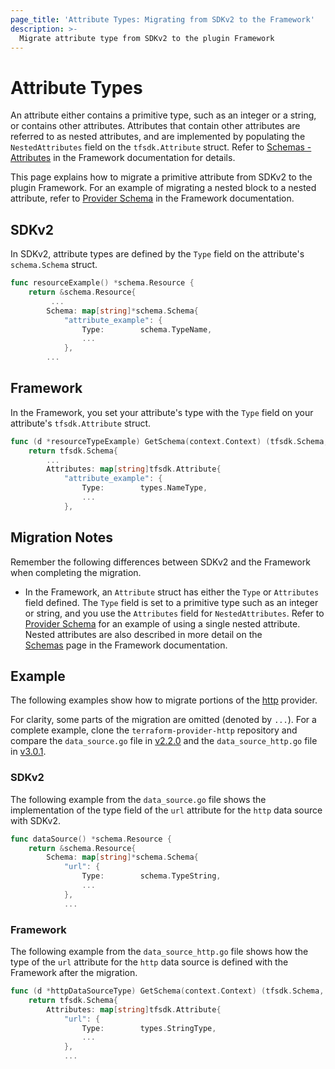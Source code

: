 ```yaml
---
page_title: 'Attribute Types: Migrating from SDKv2 to the Framework'
description: >-
  Migrate attribute type from SDKv2 to the plugin Framework
---
```


# Attribute Types

An attribute either contains a primitive type, such as an integer or a string, or contains other attributes. Attributes
that contain other attributes are referred to as nested attributes, and are implemented by populating the
`NestedAttributes` field on the `tfsdk.Attribute` struct. Refer to
[Schemas - Attributes](/plugin/framework/schemas#type) in the Framework documentation for details.

This page explains how to migrate a primitive attribute from SDKv2 to the plugin Framework. For an example of
migrating a nested block to a nested attribute, refer to [Provider Schema](/plugin/framework/migrating/provider#example-1) in the Framework documentation.

## SDKv2

In SDKv2, attribute types are defined by the `Type` field on the attribute's `schema.Schema` struct.

```go
func resourceExample() *schema.Resource {
    return &schema.Resource{
         ...
        Schema: map[string]*schema.Schema{
            "attribute_example": {
                Type:        schema.TypeName,
                ...
            },
        ...
```
## Framework

In the Framework, you set your attribute's type with the `Type` field on your attribute's `tfsdk.Attribute` struct.

```go
func (d *resourceTypeExample) GetSchema(context.Context) (tfsdk.Schema, diag.Diagnostics) {
    return tfsdk.Schema{
        ...
        Attributes: map[string]tfsdk.Attribute{
            "attribute_example": {
                Type:        types.NameType,
                ...
            },
```
## Migration Notes
Remember the following differences between SDKv2 and the Framework when completing the migration.

- In the Framework, an `Attribute` struct has either the `Type` or `Attributes` field defined. The `Type` field is set to
a primitive type such as an integer or string, and you use the `Attributes` field for `NestedAttributes`. Refer to
[Provider Schema](/plugin/framework/migrating/provider#example-1) for an example of using a single
nested attribute. Nested attributes are also described in more detail on the  
[Schemas](https://www.terraform.io/plugin/framework/schemas#attributes-1) page in the Framework documentation.

## Example

The following examples show how to migrate portions of the
[http](https://github.com/hashicorp/terraform-provider-http) provider.

For clarity, some parts of the migration are omitted (denoted by `...`). For a complete example, clone the
`terraform-provider-http` repository and compare the `data_source.go` file in
[v2.2.0](https://github.com/hashicorp/terraform-provider-http/blob/v2.2.0/internal/provider/data_source.go)
and the `data_source_http.go` file in
[v3.0.1](https://github.com/hashicorp/terraform-provider-http/blob/v3.0.1/internal/provider/data_source_http.go).

### SDKv2

The following example from the `data_source.go` file shows the implementation of the type field of the `url` attribute
for the `http` data source with SDKv2.

```go
func dataSource() *schema.Resource {
    return &schema.Resource{
        Schema: map[string]*schema.Schema{
            "url": {
                Type:        schema.TypeString,
                ...
            },
            ...
```

### Framework

The following example from the `data_source_http.go` file shows how the type of the `url` attribute for the `http` data
source is defined with the Framework after the migration.

```go
func (d *httpDataSourceType) GetSchema(context.Context) (tfsdk.Schema, diag.Diagnostics) {
    return tfsdk.Schema{
        Attributes: map[string]tfsdk.Attribute{
            "url": {
                Type:        types.StringType,
                ...
            },
            ...
```
